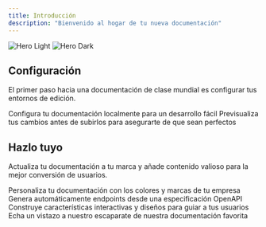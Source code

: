 ```yaml
---
title: Introducción
description: "Bienvenido al hogar de tu nueva documentación"
---
```


<img
  className="block dark:hidden"
  src="/images/hero-light.png"
  alt="Hero Light"
/>
<img
  className="hidden dark:block"
  src="/images/hero-dark.png"
  alt="Hero Dark"
/>

## Configuración

El primer paso hacia una documentación de clase mundial es configurar tus entornos de edición.

<CardGroup cols={2}>
  <Card
    title="Edita Tu Documentación"
    icon="pen-to-square"
    href="https://mintlify.com/docs/quickstart"
  >
    Configura tu documentación localmente para un desarrollo fácil
  </Card>
  <Card
    title="Previsualiza Cambios"
    icon="image"
    href="https://mintlify.com/docs/development"
  >
    Previsualiza tus cambios antes de subirlos para asegurarte de que sean perfectos
  </Card>
</CardGroup>

## Hazlo tuyo

Actualiza tu documentación a tu marca y añade contenido valioso para la mejor conversión de usuarios.

<CardGroup cols={2}>
  <Card
    title="Personalizar Estilo"
    icon="palette"
    href="https://mintlify.com/docs/settings/global"
  >
    Personaliza tu documentación con los colores y marcas de tu empresa
  </Card>
  <Card
    title="APIs de Referencia"
    icon="code"
    href="https://mintlify.com/docs/api-playground/openapi"
  >
    Genera automáticamente endpoints desde una especificación OpenAPI
  </Card>
  <Card
    title="Añadir Componentes"
    icon="screwdriver-wrench"
    href="https://mintlify.com/docs/content/components/accordions"
  >
    Construye características interactivas y diseños para guiar a tus usuarios
  </Card>
  <Card
    title="Obtener Inspiración"
    icon="stars"
    href="https://mintlify.com/customers"
  >
    Echa un vistazo a nuestro escaparate de nuestra documentación favorita
  </Card>
</CardGroup>
